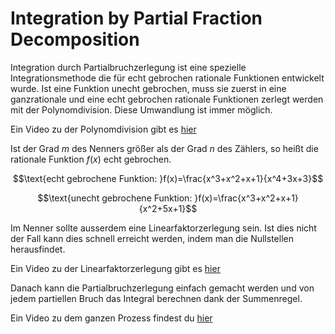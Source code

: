 # Integration by Partial Fraction Decomposition

Integration durch Partialbruchzerlegung ist eine spezielle Integrationsmethode die für echt gebrochen rationale Funktionen entwickelt wurde. Ist eine Funktion unecht gebrochen, muss sie zuerst in eine ganzrationale und eine echt gebrochen rationale Funktionen zerlegt werden mit der Polynomdivision. Diese Umwandlung ist immer möglich.

Ein Video zu der Polynomdivision gibt es [hier](https://www.youtube.com/watch?v=j_f9itXqZHs)

Ist der Grad $m$ des Nenners größer als der Grad $n$ des Zählers, so heißt die rationale Funktion $f(x)$ echt gebrochen.

$$\text{echt gebrochene Funktion: }f(x)=\frac{x^3+x^2+x+1}{x^4+3x+3}$$

$$\text{unecht gebrochene Funktion: }f(x)=\frac{x^3+x^2+x+1}{x^2+5x+1}$$

Im Nenner sollte ausserdem eine Linearfaktorzerlegung sein. Ist dies nicht der Fall kann dies schnell erreicht werden, indem man die Nullstellen herausfindet.

Ein Video zu der Linearfaktorzerlegung gibt es [hier](https://www.youtube.com/watch?v=wRc6AtV7HmY)

Danach kann die Partialbruchzerlegung einfach gemacht werden und von jedem partiellen Bruch das Integral berechnen dank der Summenregel.

Ein Video zu dem ganzen Prozess findest du [hier](https://www.youtube.com/watch?v=E39ne4lX8s8)
